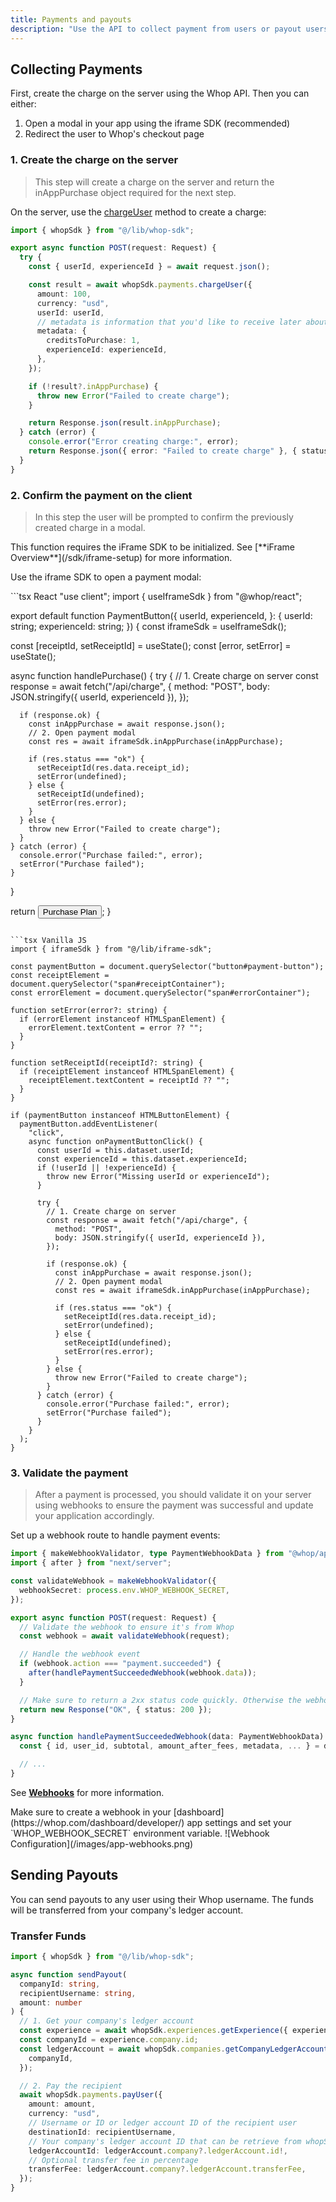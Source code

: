 ```yaml
---
title: Payments and payouts
description: "Use the API to collect payment from users or payout users."
---
```


## Collecting Payments

First, create the charge on the server using the Whop API. Then you can either:

1. Open a modal in your app using the iframe SDK (recommended)
2. Redirect the user to Whop's checkout page

### 1. Create the charge on the server

> This step will create a charge on the server and return the inAppPurchase object required for the next step.

On the server, use the [chargeUser](/sdk/api/payments/charge-user) method to create a charge:

```typescript app/api/charge/route.ts
import { whopSdk } from "@/lib/whop-sdk";

export async function POST(request: Request) {
  try {
    const { userId, experienceId } = await request.json();

    const result = await whopSdk.payments.chargeUser({
      amount: 100,
      currency: "usd",
      userId: userId,
      // metadata is information that you'd like to receive later about the payment.
      metadata: {
        creditsToPurchase: 1,
        experienceId: experienceId,
      },
    });

    if (!result?.inAppPurchase) {
      throw new Error("Failed to create charge");
    }

    return Response.json(result.inAppPurchase);
  } catch (error) {
    console.error("Error creating charge:", error);
    return Response.json({ error: "Failed to create charge" }, { status: 500 });
  }
}
```

### 2. Confirm the payment on the client

> In this step the user will be prompted to confirm the previously created charge in a modal.

<Warning>
  This function requires the iFrame SDK to be initialized. See [**iFrame
  Overview**](/sdk/iframe-setup) for more information.
</Warning>

Use the iframe SDK to open a payment modal:

<CodeGroup>
```tsx React
"use client";
import { useIframeSdk } from "@whop/react";

export default function PaymentButton({
  userId,
  experienceId,
}: {
  userId: string;
  experienceId: string;
}) {
  const iframeSdk = useIframeSdk();
  
  const [receiptId, setReceiptId] = useState<string>();
  const [error, setError] = useState<string>();
  
  async function handlePurchase() {
    try {
      // 1. Create charge on server
      const response = await fetch("/api/charge", {
        method: "POST",
        body: JSON.stringify({ userId, experienceId }),
      });
      
      if (response.ok) {
        const inAppPurchase = await response.json();
        // 2. Open payment modal
        const res = await iframeSdk.inAppPurchase(inAppPurchase);
        
        if (res.status === "ok") {
          setReceiptId(res.data.receipt_id);
          setError(undefined);
        } else {
          setReceiptId(undefined);
          setError(res.error);
        }
      } else {
        throw new Error("Failed to create charge");
      }
    } catch (error) {
      console.error("Purchase failed:", error);
      setError("Purchase failed");
    }
  }
  
  return <button onClick={handlePurchase}>Purchase Plan</button>;
}
```

```tsx Vanilla JS
import { iframeSdk } from "@/lib/iframe-sdk";

const paymentButton = document.querySelector("button#payment-button");
const receiptElement = document.querySelector("span#receiptContainer");
const errorElement = document.querySelector("span#errorContainer");

function setError(error?: string) {
  if (errorElement instanceof HTMLSpanElement) {
    errorElement.textContent = error ?? "";
  }
}

function setReceiptId(receiptId?: string) {
  if (receiptElement instanceof HTMLSpanElement) {
    receiptElement.textContent = receiptId ?? "";
  }
}

if (paymentButton instanceof HTMLButtonElement) {
  paymentButton.addEventListener(
    "click",
    async function onPaymentButtonClick() {
      const userId = this.dataset.userId;
      const experienceId = this.dataset.experienceId;
      if (!userId || !experienceId) {
        throw new Error("Missing userId or experienceId");
      }

      try {
        // 1. Create charge on server
        const response = await fetch("/api/charge", {
          method: "POST",
          body: JSON.stringify({ userId, experienceId }),
        });

        if (response.ok) {
          const inAppPurchase = await response.json();
          // 2. Open payment modal
          const res = await iframeSdk.inAppPurchase(inAppPurchase);

          if (res.status === "ok") {
            setReceiptId(res.data.receipt_id);
            setError(undefined);
          } else {
            setReceiptId(undefined);
            setError(res.error);
          }
        } else {
          throw new Error("Failed to create charge");
        }
      } catch (error) {
        console.error("Purchase failed:", error);
        setError("Purchase failed");
      }
    }
  );
}
```

</CodeGroup>

### 3. Validate the payment

> After a payment is processed, you should validate it on your server using webhooks to ensure the payment was successful and update your application accordingly.

Set up a webhook route to handle payment events: 

```typescript app/api/webhook/route.ts
import { makeWebhookValidator, type PaymentWebhookData } from "@whop/api";
import { after } from "next/server";

const validateWebhook = makeWebhookValidator({
  webhookSecret: process.env.WHOP_WEBHOOK_SECRET,
});

export async function POST(request: Request) {
  // Validate the webhook to ensure it's from Whop
  const webhook = await validateWebhook(request);

  // Handle the webhook event
  if (webhook.action === "payment.succeeded") {
    after(handlePaymentSucceededWebhook(webhook.data));
  }

  // Make sure to return a 2xx status code quickly. Otherwise the webhook will be retried.
  return new Response("OK", { status: 200 });
}

async function handlePaymentSucceededWebhook(data: PaymentWebhookData) {
  const { id, user_id, subtotal, amount_after_fees, metadata, ... } = data;

  // ...
}
```

See [**Webhooks**](/apps/features/webhooks) for more information.

<Warning>
  Make sure to create a webhook in your [dashboard](https://whop.com/dashboard/developer/) app settings and set your `WHOP_WEBHOOK_SECRET` environment variable.
</Warning>

<Frame>
![Webhook Configuration](/images/app-webhooks.png)
</Frame>


## Sending Payouts

You can send payouts to any user using their Whop username. The funds will be transferred from your company's ledger account.

### Transfer Funds

```typescript
import { whopSdk } from "@/lib/whop-sdk";

async function sendPayout(
  companyId: string,
  recipientUsername: string,
  amount: number
) {
  // 1. Get your company's ledger account
  const experience = await whopSdk.experiences.getExperience({ experienceId });
  const companyId = experience.company.id;
  const ledgerAccount = await whopSdk.companies.getCompanyLedgerAccount({
    companyId,
  });

  // 2. Pay the recipient
  await whopSdk.payments.payUser({
    amount: amount,
    currency: "usd",
    // Username or ID or ledger account ID of the recipient user
    destinationId: recipientUsername,
    // Your company's ledger account ID that can be retrieve from whopSdk.companies.getCompanyLedgerAccount()
    ledgerAccountId: ledgerAccount.company?.ledgerAccount.id!,
    // Optional transfer fee in percentage
    transferFee: ledgerAccount.company?.ledgerAccount.transferFee,
  });
}
```
